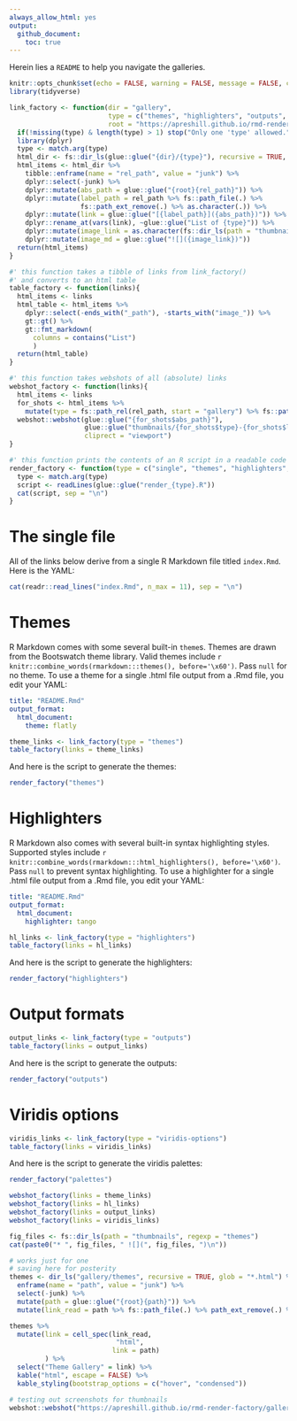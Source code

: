 ```yaml
---
always_allow_html: yes
output:
  github_document:
    toc: true
---
```


Herein lies a `README` to help you navigate the galleries.

```r
knitr::opts_chunk$set(echo = FALSE, warning = FALSE, message = FALSE, comment = NA)
library(tidyverse)
```

```r
link_factory <- function(dir = "gallery", 
                         type = c("themes", "highlighters", "outputs", "viridis-options"),
                         root = "https://apreshill.github.io/rmd-render-factory/"){
  if(!missing(type) & length(type) > 1) stop("Only one 'type' allowed.")
  library(dplyr)
  type <- match.arg(type)
  html_dir <- fs::dir_ls(glue::glue("{dir}/{type}"), recursive = TRUE, glob = "*.html")
  html_items <- html_dir %>% 
    tibble::enframe(name = "rel_path", value = "junk") %>% 
    dplyr::select(-junk) %>% 
    dplyr::mutate(abs_path = glue::glue("{root}{rel_path}")) %>% 
    dplyr::mutate(label_path = rel_path %>% fs::path_file(.) %>% 
                  fs::path_ext_remove(.) %>% as.character(.)) %>% 
    dplyr::mutate(link = glue::glue("[{label_path}]({abs_path})")) %>% 
    dplyr::rename_at(vars(link), ~glue::glue("List of {type}")) %>% 
    dplyr::mutate(image_link = as.character(fs::dir_ls(path = "thumbnails", regexp = glue::glue("{type}")))) %>% 
    dplyr::mutate(image_md = glue::glue("![]({image_link})"))
  return(html_items)
}

#' this function takes a tibble of links from link_factory()
#' and converts to an html table
table_factory <- function(links){
  html_items <- links
  html_table <- html_items %>% 
    dplyr::select(-ends_with("_path"), -starts_with("image_")) %>% 
    gt::gt() %>% 
    gt::fmt_markdown(
      columns = contains("List")
      )
  return(html_table)
}

#' this function takes webshots of all (absolute) links
webshot_factory <- function(links){
  html_items <- links
  for_shots <- html_items %>% 
    mutate(type = fs::path_rel(rel_path, start = "gallery") %>% fs::path_dir(.))
  webshot::webshot(glue::glue("{for_shots$abs_path}"),
                   glue::glue("thumbnails/{for_shots$type}-{for_shots$label_path}.png"), 
                   cliprect = "viewport")
}

#' this function prints the contents of an R script in a readable code chunk "as is"
render_factory <- function(type = c("single", "themes", "highlighters", "outputs", "palettes")){
  type <- match.arg(type)
  script <- readLines(glue::glue("render_{type}.R"))
  cat(script, sep = "\n")
}
```

# The single file

All of the links below derive from a single R Markdown file titled `index.Rmd`. Here is the YAML:

```r
cat(readr::read_lines("index.Rmd", n_max = 11), sep = "\n")
```



# Themes

R Markdown comes with some several built-in `theme`s. Themes are drawn from the Bootswatch theme library. Valid themes include `r knitr::combine_words(rmarkdown:::themes(), before='\x60')`. Pass `null` for no theme. To use a theme for a single .html file output from a .Rmd file, you edit your YAML:

```yaml
title: "README.Rmd"
output_format: 
  html_document:
    theme: flatly
```


```r
theme_links <- link_factory(type = "themes")
table_factory(links = theme_links)
```


And here is the script to generate the themes:

```r
render_factory("themes")
```

# Highlighters

R Markdown also comes with several built-in syntax highlighting styles. Supported styles include `r knitr::combine_words(rmarkdown:::html_highlighters(), before='\x60')`. Pass `null` to prevent syntax highlighting. To use a highlighter for a single .html file output from a .Rmd file, you edit your YAML:

```yaml
title: "README.Rmd"
output_format: 
  html_document:
    highlighter: tango
```


```r
hl_links <- link_factory(type = "highlighters")
table_factory(links = hl_links)
```

And here is the script to generate the highlighters:

```r
render_factory("highlighters")
```

# Output formats 

```r
output_links <- link_factory(type = "outputs")
table_factory(links = output_links)
```

And here is the script to generate the outputs:

```r
render_factory("outputs")
```

# Viridis options

```r
viridis_links <- link_factory(type = "viridis-options")
table_factory(links = viridis_links)
```

And here is the script to generate the viridis palettes:

```r
render_factory("palettes")
```


```r
webshot_factory(links = theme_links)
webshot_factory(links = hl_links)
webshot_factory(links = output_links)
webshot_factory(links = viridis_links)
```



```r
fig_files <- fs::dir_ls(path = "thumbnails", regexp = "themes") 
cat(paste0("* ", fig_files, " ![](", fig_files, ")\n"))
```

```r
# works just for one
# saving here for posterity
themes <- dir_ls("gallery/themes", recursive = TRUE, glob = "*.html") %>% 
  enframe(name = "path", value = "junk") %>% 
  select(-junk) %>% 
  mutate(path = glue::glue("{root}{path}")) %>% 
  mutate(link_read = path %>% fs::path_file(.) %>% path_ext_remove(.) %>% as.character())

themes %>% 
  mutate(link = cell_spec(link_read, 
                           "html", 
                          link = path)
         ) %>% 
  select("Theme Gallery" = link) %>% 
  kable("html", escape = FALSE) %>%
  kable_styling(bootstrap_options = c("hover", "condensed")) 

# testing out screenshots for thumbnails
webshot::webshot("https://apreshill.github.io/rmd-render-factory/gallery/themes/darkly.html", "themes-darkly.png", cliprect = "viewport")
```


